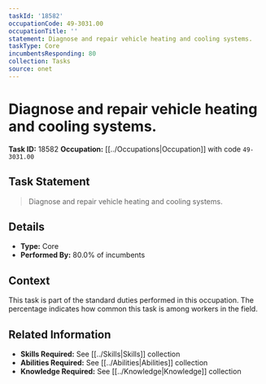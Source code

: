 ```yaml
---
taskId: '18582'
occupationCode: 49-3031.00
occupationTitle: ''
statement: Diagnose and repair vehicle heating and cooling systems.
taskType: Core
incumbentsResponding: 80
collection: Tasks
source: onet
---
```

# Diagnose and repair vehicle heating and cooling systems.

**Task ID:** 18582
**Occupation:** [[../Occupations|Occupation]] with code `49-3031.00`

## Task Statement

> Diagnose and repair vehicle heating and cooling systems.

## Details

- **Type:** Core
- **Performed By:** 80.0% of incumbents

## Context

This task is part of the standard duties performed in this occupation. The percentage indicates how common this task is among workers in the field.

## Related Information

- **Skills Required:** See [[../Skills|Skills]] collection
- **Abilities Required:** See [[../Abilities|Abilities]] collection
- **Knowledge Required:** See [[../Knowledge|Knowledge]] collection
